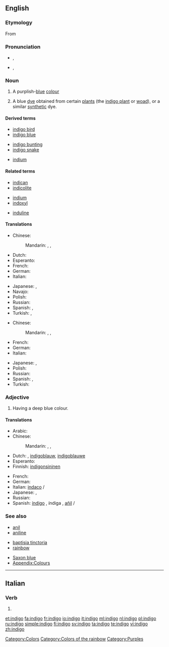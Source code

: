 {{wikipedia}}
{{also|Indigo|índigo}}
==English==

===Etymology===
From {{etyl|el}} {{term|ινδικόν|sc=Grek||Indian dye}}

===Pronunciation===
* {{a|UK}} {{IPA|/ˈɪn.dɪˌgəʊ/}}, {{SAMPA|/"In.dI%g@U/}}
* {{a|US}} {{IPA|/ˈɪndɪˌgoʊ/}}, {{SAMPA|/"IndI%goU/}}

===Noun===
{{en-noun|-}}

# {{colour}} A purplish-[[blue]] [[colour]]
# A blue [[dye]] obtained from certain [[plant]]s (the [[indigo plant]] or [[woad]]), or a similar [[synthetic]] dye.
#: {{color panel|00416A}}
#: {{color panel|web indigo|2=4B0082}}

====Derived terms====
{{top3}}
* [[indigo bird]]
* [[indigo blue]]
{{mid3}}
* [[indigo bunting]]
* [[indigo snake]]
{{mid3}}
* [[indium]]<!--see the etymology for that word-->
{{bottom}}

====Related terms====
{{top3}}
* [[indican]]
* [[indicolite]]
{{mid3}}
* [[indium]]
* [[indoxyl]]
{{mid3}}
* [[induline]]
{{bottom}}

====Translations====
{{trans-top|colour}}
* Chinese:
*: Mandarin: {{t|cmn|靛青|tr=diànqīng|sc=Hani}},  {{t|cmn|靛藍|sc=Hani}},  {{t|cmn|靛蓝|tr=diànlán|sc=Hani}}
* Dutch: {{t+|nl|indigo|n}}
* Esperanto: {{t-|eo|indigo|xs=Esperanto}}
* French: {{t+|fr|indigo|m}}
* German: {{t-|de|Indigo|n}}
* Italian: {{t+|it|indaco|m}}
{{trans-mid}}
* Japanese: {{t|ja|インジゴ|tr=injigo}}, {{t+|ja|藍色|tr=あいいろ, aiiro}}
* Navajo: {{tø|nv|yágo dootłʼizh}}
* Polish: {{t|pl|indygo}}
* Russian: {{t|ru|индиго|n|tr=indígo}}
* Spanish: {{t+|es|índigo|m}}, {{t+|es|añil|m}}
* Turkish: {{t-|tr|indigo}}, {{t|tr|çivit mavisi}}
{{trans-bottom}}

{{trans-top|dye}}
* Chinese:
*: Mandarin: {{t|cmn|靛青|tr=diànqīng|sc=Hani}},  {{t|cmn|靛藍|sc=Hani}},  {{t|cmn|靛蓝|tr=diànlán|sc=Hani}}
* French: {{t+|fr|indigo|m}}
* German: {{t-|de|Indigo|m}}
* Italian: {{t+|it|indaco|m}}
{{trans-mid}}
* Japanese: {{t|ja|インジゴ|tr=injigo}}, {{t+|ja|藍色|tr=あいいろ, aiiro}}
* Polish: {{t|pl|indygo}}
* Russian: {{t|ru|индиго|n|tr=indígo}}
* Spanish: {{t+|es|índigo|m}}, {{t+|es|añil|m}}
* Turkish: {{t-|tr|indigo}}
{{trans-bottom}}

===Adjective===
{{infl|en|adjective}}

# {{colour}} Having a deep blue colour.

====Translations====
{{trans-top|colour}}
* Arabic: {{t|ar|نيلي|tr=niiliy}}
* Chinese:
*: Mandarin: {{t|cmn|靛藍|sc=Hani}},  {{t|cmn|靛蓝|tr=diànlán|sc=Hani}}, {{t|cmn|靛青|tr=diànqīng|sc=Hani}}
* Dutch: {{nl|indigo}}, [[indigoblauw]], [[indigoblauwe]]
* Esperanto: {{t-|eo|indiga|xs=Esperanto}}
* Finnish: [[indigonsininen]]
{{trans-mid}}
* French: {{t+|fr|indigo}}
* German: {{t|de|indigofarben}}
* Italian: [[indaco]] {{m}}/{{f}}
* Japanese: {{t|ja|インジゴ|tr=indigo}}, {{t+|ja|藍色|tr=あいいろ , aiiro}}
* Russian: {{t|ru|индиго|alt=цвета индиго|tr=cvéta indígo}}
* Spanish: [[índigo]] {{m}}, índiga {{f}}, [[añil]] {{m}}/{{f}}
{{trans-bottom}}

===See also===
{{top3}}
* [[anil]]
* [[aniline]]
{{mid3}}
* [[baptisia tinctoria]]
* [[rainbow]]
{{mid3}}
* [[Saxon blue]]
* [[Appendix:Colours]]
{{bottom}}

[[Category:Colors]]
[[Category:Colors of the rainbow]]
[[Category:Purples]]

----

==Italian==

===Verb===
{{infl|it|verb form}}

# {{form of|[[first-person|First-person]] [[singular]] [[present tense]]|[[indigere#Italian|indigere]]|lang=Italian}}

[[et:indigo]]
[[fa:indigo]]
[[fr:indigo]]
[[io:indigo]]
[[it:indigo]]
[[ml:indigo]]
[[nl:indigo]]
[[pl:indigo]]
[[ru:indigo]]
[[simple:indigo]]
[[fi:indigo]]
[[sv:indigo]]
[[ta:indigo]]
[[te:indigo]]
[[vi:indigo]]
[[zh:indigo]]